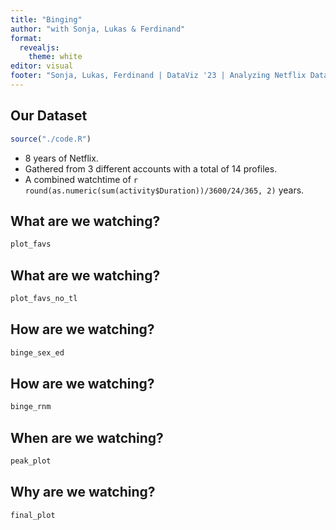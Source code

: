 ```yaml
---
title: "Binging"
author: "with Sonja, Lukas & Ferdinand"
format: 
  revealjs:
    theme: white 
editor: visual
footer: "Sonja, Lukas, Ferdinand | DataViz '23 | Analyzing Netflix Data"
---
```


## Our Dataset

```r
source("./code.R")
```

-   8 years of Netflix.
-   Gathered from 3 different accounts with a total of 14 profiles.
-   A combined watchtime of `r round(as.numeric(sum(activity$Duration))/3600/24/365, 2)` years.

## What are we watching?

```r
plot_favs
```

## What are we watching?

```r
plot_favs_no_tl
```

## How are we watching?

```r
binge_sex_ed
```

## How are we watching?

```r
binge_rnm
```

## When are we watching?

```r
peak_plot
```

## Why are we watching?

```r
final_plot
```
